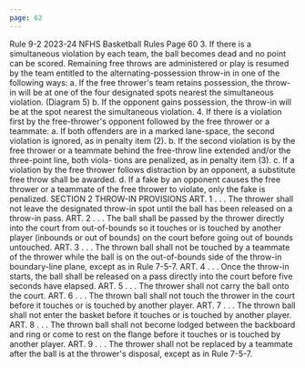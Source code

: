 ```yaml
---
page: 62
---
```


Rule 9-2 2023-24 NFHS Basketball Rules Page 60 3. If there is a simultaneous violation by each team, the ball becomes dead and no point can be scored. Remaining free throws are administered or play is resumed by the team entitled to the alternating-possession throw-in in one of the following ways: a. If the free thrower's team retains possession, the throw-in will be at one of the four designated spots nearest the simultaneous violation. (Diagram 5) b. If the opponent gains possession, the throw-in will be at the spot nearest the simultaneous violation. 4. If there is a violation first by the free-thrower's opponent followed by the free thrower or a teammate: a. If both offenders are in a marked lane-space, the second violation is ignored, as in penalty item (2). b. If the second violation is by the free thrower or a teammate behind the free-throw line extended and/or the three-point line, both viola- tions are penalized, as in penalty item (3). c. If a violation by the free thrower follows distraction by an opponent, a substitute free throw shall be awarded. d. If a fake by an opponent causes the free thrower or a teammate of the free thrower to violate, only the fake is penalized. SECTION 2 THROW-IN PROVISIONS ART. 1 . . . The thrower shall not leave the designated throw-in spot until the ball has been released on a throw-in pass. ART. 2 . . . The ball shall be passed by the thrower directly into the court from out-of-bounds so it touches or is touched by another player (inbounds or out of bounds) on the court before going out of bounds untouched. ART. 3 . . . The thrown ball shall not be touched by a teammate of the thrower while the ball is on the out-of-bounds side of the throw-in boundary-line plane, except as in Rule 7-5-7. ART. 4 . . . Once the throw-in starts, the ball shall be released on a pass directly into the court before five seconds have elapsed. ART. 5 . . . The thrower shall not carry the ball onto the court. ART. 6 . . . The thrown ball shall not touch the thrower in the court before it touches or is touched by another player. ART. 7 . . . The thrown ball shall not enter the basket before it touches or is touched by another player. ART. 8 . . . The thrown ball shall not become lodged between the backboard and ring or come to rest on the flange before it touches or is touched by another player. ART. 9 . . . The thrower shall not be replaced by a teammate after the ball is at the thrower's disposal, except as in Rule 7-5-7.
